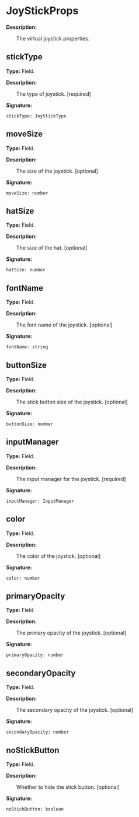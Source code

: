 # JoyStickProps

**Description:**

&emsp;&emsp;The virtual joystick properties.

## stickType

**Type:** Field.

**Description:**

&emsp;&emsp;The type of joystick. [required]

**Signature:**
```tl
stickType: JoyStickType
```

## moveSize

**Type:** Field.

**Description:**

&emsp;&emsp;The size of the joystick. [optional]

**Signature:**
```tl
moveSize: number
```

## hatSize

**Type:** Field.

**Description:**

&emsp;&emsp;The size of the hat. [optional]

**Signature:**
```tl
hatSize: number
```

## fontName

**Type:** Field.

**Description:**

&emsp;&emsp;The font name of the joystick. [optional]

**Signature:**
```tl
fontName: string
```

## buttonSize

**Type:** Field.

**Description:**

&emsp;&emsp;The stick button size of the joystick. [optional]

**Signature:**
```tl
buttonSize: number
```

## inputManager

**Type:** Field.

**Description:**

&emsp;&emsp;The input manager for the joystick. [required]

**Signature:**
```tl
inputManager: InputManager
```

## color

**Type:** Field.

**Description:**

&emsp;&emsp;The color of the joystick. [optional]

**Signature:**
```tl
color: number
```

## primaryOpacity

**Type:** Field.

**Description:**

&emsp;&emsp;The primary opacity of the joystick. [optional]

**Signature:**
```tl
primaryOpacity: number
```

## secondaryOpacity

**Type:** Field.

**Description:**

&emsp;&emsp;The secondary opacity of the joystick. [optional]

**Signature:**
```tl
secondaryOpacity: number
```

## noStickButton

**Type:** Field.

**Description:**

&emsp;&emsp;Whether to hide the stick button. [optional]

**Signature:**
```tl
noStickButton: boolean
```